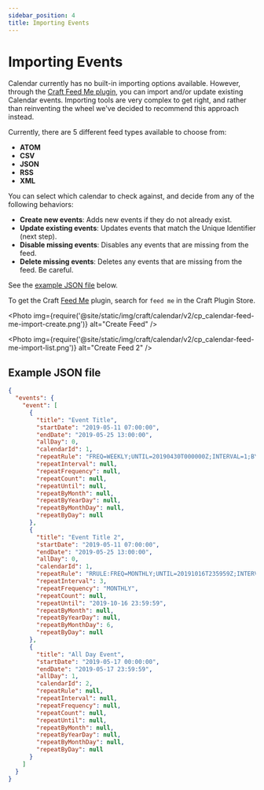 ```yaml
---
sidebar_position: 4
title: Importing Events
---
```



# Importing Events

Calendar currently has no built-in importing options available. However, through the [Craft Feed Me plugin](https://docs.craftcms.com/feed-me/v4/), you can import and/or update existing Calendar events. Importing tools are very complex to get right, and rather than reinventing the wheel we've decided to recommend this approach instead.

Currently, there are 5 different feed types available to choose from:

- **ATOM**
- **CSV**
- **JSON**
- **RSS**
- **XML**

You can select which calendar to check against, and decide from any of the following behaviors:

- **Create new events**: Adds new events if they do not already exist.
- **Update existing events**: Updates events that match the Unique Identifier (next step).
- **Disable missing events**: Disables any events that are missing from the feed.
- **Delete missing events**: Deletes any events that are missing from the feed. Be careful.

See the [example JSON file](#example-json-file) below.

To get the Craft [Feed Me](https://plugins.craftcms.com/feed-me) plugin, search for `feed me` in the Craft Plugin Store.

<Photo
  img={require('@site/static/img/craft/calendar/v2/cp_calendar-feed-me-import-create.png')}
  alt="Create Feed"
/>

<Photo
  img={require('@site/static/img/craft/calendar/v2/cp_calendar-feed-me-import-list.png')}
  alt="Create Feed 2"
/>

## Example JSON file

```json showLineNumbers
{
  "events": {
    "event": [
      {
        "title": "Event Title",
        "startDate": "2019-05-11 07:00:00",
        "endDate": "2019-05-25 13:00:00",
        "allDay": 0,
        "calendarId": 1,
        "repeatRule": "FREQ=WEEKLY;UNTIL=20190430T000000Z;INTERVAL=1;BYDAY=TU,WE,TH,FR,SA",
        "repeatInterval": null,
        "repeatFrequency": null,
        "repeatCount": null,
        "repeatUntil": null,
        "repeatByMonth": null,
        "repeatByYearDay": null,
        "repeatByMonthDay": null,
        "repeatByDay": null
      },
      {
        "title": "Event Title 2",
        "startDate": "2019-05-11 07:00:00",
        "endDate": "2019-05-25 13:00:00",
        "allDay": 0,
        "calendarId": 1,
        "repeatRule": "RRULE:FREQ=MONTHLY;UNTIL=20191016T235959Z;INTERVAL=3;BYMONTHDAY=6",
        "repeatInterval": 3,
        "repeatFrequency": "MONTHLY",
        "repeatCount": null,
        "repeatUntil": "2019-10-16 23:59:59",
        "repeatByMonth": null,
        "repeatByYearDay": null,
        "repeatByMonthDay": 6,
        "repeatByDay": null
      },
      {
        "title": "All Day Event",
        "startDate": "2019-05-17 00:00:00",
        "endDate": "2019-05-17 23:59:59",
        "allDay": 1,
        "calendarId": 2,
        "repeatRule": null,
        "repeatInterval": null,
        "repeatFrequency": null,
        "repeatCount": null,
        "repeatUntil": null,
        "repeatByMonth": null,
        "repeatByYearDay": null,
        "repeatByMonthDay": null,
        "repeatByDay": null
      }
    ]
  }
}
```
